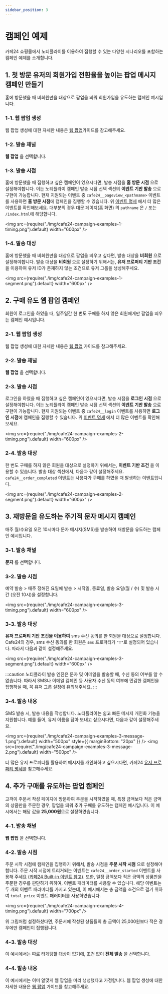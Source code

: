 ```yaml
---
sidebar_position: 3
---
```


# 캠페인 예제

카페24 쇼핑몰에서 노티플라이를 이용하여 집행할 수 있는 다양한 시나리오를 포함하는 캠페인 예제를 소개합니다.

## 1. 첫 방문 유저의 회원가입 전환율을 높이는 팝업 메시지 캠페인 만들기

홈에 방문했을 때 비회원만을 대상으로 팝업을 띄워 회원가입을 유도하는 캠페인 예시입니다.

### 1-1. 웹 팝업 생성

웹 팝업 생성에 대한 자세한 내용은 [웹 팝업](/ko/user-guide/web-message/guide)가이드를 참고해주세요.

### 1-2. 발송 채널

**웹 팝업** 을 선택합니다.

### 1-3. 발송 시점

홈에 방문했을 때 집행하고 싶은 캠페인이 있으시다면, 발송 시점을 **홈 방문 시점** 으로 설정해야합니다.
이는 노티플라이 캠페인 발송 시점 선택 섹션의 **이벤트 기반 발송** 으로 구현이 가능합니다.
현재 지원되는 이벤트 중 `cafe24__pageview_<pathname>` 이벤트를 사용하면 **홈 방문 시점**에 캠페인을 집행할 수 있습니다.
위 [이벤트 명세](/ko/user-guide/cafe24/cafe24-spec#이벤트) 에서 더 많은 이벤트를 확인해보세요.
대부분의 경우 대문 페이지(홈 화면) 의 `pathname` 은 `/` 또는 `/index.html`에 해당합니다.

<img
  src={require("./img/cafe24-campaign-examples-1-timing.png").default}
  width="600px"
/>

### 1-4. 발송 대상

홈에 방문했을 때 비회원만을 대상으로 팝업을 띄우고 싶다면, 발송 대상을 **비회원** 으로 설정해야합니다.
발송 대상을 **비회원** 으로 설정하기 위해서는, **유저 프로퍼티 기반 조건**을 이용하여 유저 ID가 존재하지 않는 조건으로 유저 그룹을 생성해주세요.

<img
  src={require("./img/cafe24-campaign-examples-1-segment.png").default}
  width="600px"
/>

## 2. 구매 유도 웹 팝업 캠페인

회원이 로그인을 하였을 때, 일주일간 한 번도 구매를 하지 않은 회원에게만 팝업을 띄우는 캠페인 예시입니다.

### 2-1. 웹 팝업 생성

웹 팝업 생성에 대한 자세한 내용은 [웹 팝업](/ko/user-guide/web-message/guide) 가이드를 참고해주세요.

### 2-2. 발송 채널

**웹 팝업** 을 선택합니다.

### 2-3. 발송 시점

로그인을 하였을 때 집행하고 싶은 캠페인이 있으시다면, 발송 시점을 **로그인 시점** 으로 설정해야합니다.
이는 노티플라이 캠페인 발송 시점 선택 섹션의 **이벤트 기반 발송** 으로 구현이 가능합니다.
현재 지원되는 이벤트 중 `cafe24__login` 이벤트를 사용하면 **로그인 시점**에 캠페인을 집행할 수 있습니다.
위 [이벤트 명세](/ko/user-guide/cafe24/cafe24-spec#이벤트) 에서 더 많은 이벤트를 확인해보세요.

<img
  src={require("./img/cafe24-campaign-examples-2-timing.png").default}
  width="600px"
/>

### 2-4. 발송 대상

한 번도 구매를 하지 않은 회원을 대상으로 설정하기 위해서는, **이벤트 기반 조건** 을 이용할 수 있습니다. 발송 대상 섹션에서, 다음과 같이 설정해주세요.
`cafe24__order_completed` 이벤트는 사용자가 구매를 하였을 때 발생하는 이벤트입니다.

<img
  src={require("./img/cafe24-campaign-examples-2-segment.png").default}
  width="600px"
/>

## 3. 재방문을 유도하는 주기적 문자 메시지 캠페인

매주 월/수요일 오전 10시마다 문자 메시지(SMS)를 발송하여 재방문을 유도하는 캠페인 예시입니다.

### 3-1. 발송 채널

**문자** 를 선택합니다.

### 3-2. 발송 시점

예약 발송 > 매주 정해진 요일에 발송 > 시작일, 종료일, 발송 요일(월 / 수) 및 발송 시간 (오전 10시)을 설정합니다.

<img
  src={require("./img/cafe24-campaign-examples-3-timing.png").default}
  width="600px"
/>

### 3-3. 발송 대상

**유저 프로퍼티 기반 조건을 이용하여** sms 수신 동의를 한 회원을 대상으로 설정합니다.
Cafe24의 경우, sms 수신 동의를 한 회원은 `sms` 프로퍼티가 `"T"`로 설정되어 있습니다. 따라서 다음과 같이 설정해주세요.

<img
  src={require("./img/cafe24-campaign-examples-3-segment.png").default}
  width="600px"
/>

:::caution
노티플라이 발송 엔진은 문자 및 이메일을 발송할 때, 수신 동의 여부를 알 수 없습니다. 따라서 SMS나 이메일 캠페인 등 사용자 수신 동의 여부에 민감한 캠페인을 집행하실 때, 꼭 유저 그룹 설정에 유의해주세요.
:::

### 3-4. 발송 내용

SMS 발송 시, 발송 내용을 작성합니다. 노티플라이는 쉽고 빠른 메시지 개인화 기능을 지원합니다. 예를 들어, 유저 이름을 담아 보내고 싶으시다면, 다음과 같이 설정해주세요.

<img
  src={require("./img/cafe24-campaign-examples-3-message-1.png").default}
  width="500px"
  style={{ marginBottom: "20px" }}
/>
<img
  src={require("./img/cafe24-campaign-examples-3-message-2.png").default}
  width="500px"
/>

더 많은 유저 프로퍼티를 활용하여 메시지를 개인화하고 싶으시다면, 카페24 [유저 프로퍼티 명세](/ko/user-guide/cafe24/cafe24-spec#유저-프로퍼티)를 참고해주세요.

## 4. 추가 구매를 유도하는 팝업 캠페인

고객이 주문서 작성 페이지에 방문하여 주문을 시작하였을 때, 특정 금액보다 적은 금액의 상품만을 주문한 경우, 팝업을 띄워 추가 구매를 유도하는 캠페인 예시입니다. 이 예시에서는 해당 값을 **25,000원**으로 설정하였습니다.

### 4-1. 발송 채널

**웹 팝업** 을 선택합니다.

### 4-2. 발송 시점

주문 시작 시점에 캠페인을 집행하기 위해서, 발송 시점을 **주문 시작 시점** 으로 설정해야합니다.
주문 시작 시점에 트리거되는 이벤트는 `cafe24__order_started` 이벤트를 사용해 주세요 ([카페24 Built-in 이벤트 참고](/ko/user-guide/cafe24/cafe24-spec#built-in-이벤트)).
또한, 일정 금액보다 적은 금액의 상품만을 주문한 경우를 판단하기 위하여, 이벤트 패러미터를 사용할 수 있습니다.
해당 이벤트는 두 개의 이벤트 패러미터를 가지고 있는데, 이 예시에서는 총 금액을 조건으로 걸기 위하여 `total_price` 이벤트 패러미터를 사용하였습니다.

<img
  src={require("./img/cafe24-campaign-examples-4-timing.png").default}
  width="700px"
/>

위 그림처럼 설정하셨다면, 주문서에 작성된 상품들의 총 금액이 25,000원보다 적은 경우에만 캠페인이 집행됩니다.

### 4-3. 발송 대상

이 예시에서는 따로 타게팅할 대상이 없기에, 조건 없이 **전체 발송** 을 선택합니다.

### 4-4. 발송 내용

이 예시에서는 이미 알맞게 웹 팝업을 미리 생성했다고 가정합니다. 웹 팝업 생성에 대한 자세한 내용은 [웹 팝업](/ko/user-guide/web-message/guide) 가이드를 참고해주세요.
